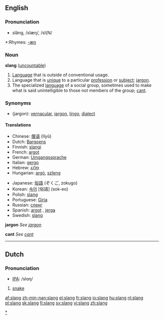 ==English==
===Pronunciation===
*slăng, /slæŋ/, /sl{N/
{{wikipedia}}
*:Rhymes: [[Rhymes:English:-æŋ|-æŋ]]
===Noun===
'''slang''' ([[uncountable]])

#[[Language]] that is outside of conventional usage.
#Language that is [[unique]] to a particular [[profession]] or [[subject]]; [[jargon]].
#The specialized [[language]] of a social group, sometimes used to make what is said unintelligible to those not members of the group; [[cant]].

===Synonyms===
*(jargon): [[vernacular]], [[jargon]], [[lingo]], [[dialect]]

====Translations====
{{top}}
*Chinese: [[俚语]] (lĭyŭ)
*Dutch: [[Bargoens]] {{n}}
*Finnish: [[slangi]]
*French: [[argot]] {{m}}
*German: [[Umgangssprache]] {{f}}
*Italian: [[gergo]] {{m}}
*Hebrew: [[סלנג| סְלֶנְג]] {{m}}
*Hungarian: [[argó]], [[szleng]]
{{mid}}
*Japanese: [[俗語]] (ぞくご, zokugo)
*Korean: [[속어]] [俗語] (sok-eo)
*Polish: [[slang]] {{m}}
*Portuguese: [[Giria]]
*Russian: [[сленг]]
*Spanish: [[argot]] {{m}} , [[jerga]] {{f}}
*Swedish: [[slang]]
{{bottom}}

'''jargon'''
''See [[jargon]]''

'''cant'''
''See [[cant]]''

[[Category:Slang|*]]
----

==Dutch==
===Pronunciation===
*[[w:IPA|IPA]]: /slɑŋ/

#[[snake]]

[[af:slang]]
[[zh-min-nan:slang]]
[[el:slang]]
[[fr:slang]]
[[io:slang]]
[[hu:slang]]
[[nl:slang]]
[[pl:slang]]
[[sk:slang]]
[[fi:slang]]
[[sv:slang]]
[[vi:slang]]
[[zh:slang]]